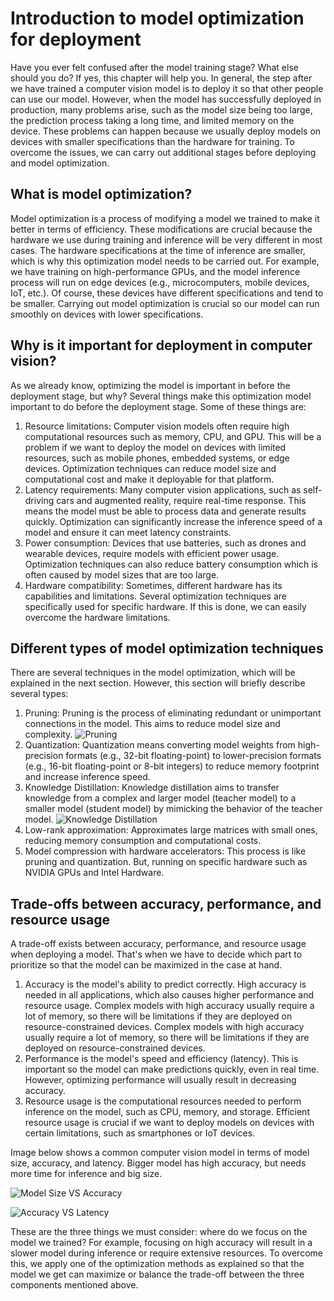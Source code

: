 # Introduction to model optimization for deployment

Have you ever felt confused after the model training stage? What else should you do? If yes, this chapter will help you. In general, the step after we have trained a computer vision model is to deploy it so that other people can use our model. However, when the model has successfully deployed in production, many problems arise, such as the model size being too large, the prediction process taking a long time, and limited memory on the device. These problems can happen because we usually deploy models on devices with smaller specifications than the hardware for training. To overcome the issues, we can carry out additional stages before deploying and model optimization.

## What is model optimization?
Model optimization is a process of modifying a model we trained to make it better in terms of efficiency. These modifications are crucial because the hardware we use during training and inference will be very different in most cases. The hardware specifications at the time of inference are smaller, which is why this optimization model needs to be carried out. For example, we have training on high-performance GPUs, and the model inference process will run on edge devices (e.g., microcomputers, mobile devices, IoT, etc.). Of course, these devices have different specifications and tend to be smaller. Carrying out model optimization is crucial so our model can run smoothly on devices with lower specifications.

## Why is it important for deployment in computer vision?
As we already know, optimizing the model is important in before the deployment stage, but why? Several things make this optimization model important to do before the deployment stage. Some of these things are:
1. Resource limitations: Computer vision models often require high computational resources such as memory, CPU, and GPU. This will be a problem if we want to deploy the model on devices with limited resources, such as mobile phones, embedded systems, or edge devices. Optimization techniques can reduce model size and computational cost and make it deployable for that platform.
2. Latency requirements: Many computer vision applications, such as self-driving cars and augmented reality, require real-time response. This means the model must be able to process data and generate results quickly. Optimization can significantly increase the inference speed of a model and ensure it can meet latency constraints.
3. Power consumption: Devices that use batteries, such as drones and wearable devices, require models with efficient power usage. Optimization techniques can also reduce battery consumption which is often caused by model sizes that are too large.
4. Hardware compatibility: Sometimes, different hardware has its capabilities and limitations. Several optimization techniques are specifically used for specific hardware. If this is done, we can easily overcome the hardware limitations.

## Different types of model optimization techniques
There are several techniques in the model optimization, which will be explained in the next section. However, this section will briefly describe several types:
1. Pruning: Pruning is the process of eliminating redundant or unimportant connections in the model. This aims to reduce model size and complexity.
![Pruning](https://huggingface.co/datasets/hf-vision/course-assets/resolve/main/pruning.png)
2. Quantization: Quantization means converting model weights from high-precision formats (e.g., 32-bit floating-point) to lower-precision formats (e.g., 16-bit floating-point or 8-bit integers) to reduce memory footprint and increase inference speed.
3. Knowledge Distillation: Knowledge distillation aims to transfer knowledge from a complex and larger model (teacher model) to a smaller model (student model) by mimicking the behavior of the teacher model.
![Knowledge Distillation](https://huggingface.co/datasets/hf-vision/course-assets/resolve/main/knowledge_distillation.png)
4. Low-rank approximation: Approximates large matrices with small ones, reducing memory consumption and computational costs.
5. Model compression with hardware accelerators: This process is like pruning and quantization. But, running on specific hardware such as NVIDIA GPUs and Intel Hardware.

## Trade-offs between accuracy, performance, and resource usage
A trade-off exists between accuracy, performance, and resource usage when deploying a model. That's when we have to decide which part to prioritize so that the model can be maximized in the case at hand.
1. Accuracy is the model's ability to predict correctly. High accuracy is needed in all applications, which also causes higher performance and resource usage. Complex models with high accuracy usually require a lot of memory, so there will be limitations if they are deployed on resource-constrained devices. Complex models with high accuracy usually require a lot of memory, so there will be limitations if they are deployed on resource-constrained devices.
2. Performance is the model's speed and efficiency (latency). This is important so the model can make predictions quickly, even in real time. However, optimizing performance will usually result in decreasing accuracy.
3. Resource usage is the computational resources needed to perform inference on the model, such as CPU, memory, and storage. Efficient resource usage is crucial if we want to deploy models on devices with certain limitations, such as smartphones or IoT devices.

Image below shows a common computer vision model in terms of model size, accuracy, and latency. Bigger model has high accuracy, but needs more time for inference and big size.

![Model Size VS Accuracy](https://huggingface.co/datasets/hf-vision/course-assets/resolve/main/model_size_vs_accuracy.png)

![Accuracy VS Latency](https://huggingface.co/datasets/hf-vision/course-assets/resolve/main/accuracy_vs_latency.png)

These are the three things we must consider: where do we focus on the model we trained? For example, focusing on high accuracy will result in a slower model during inference or require extensive resources. To overcome this, we apply one of the optimization methods as explained so that the model we get can maximize or balance the trade-off between the three components mentioned above.



